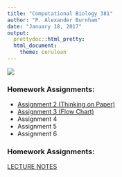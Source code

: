```yaml
---
title: "Computational Biology 381"
author: "P. Alexander Burnham"
date: "January 18, 2017"
output: 
  prettydoc::html_pretty:
  html_document: 
    theme: cerulean
---
```


![](Pictures/Profile.png) 

### Homework Assignments:

* [Assignment 2 (Thinking on Paper)](Assignment2_Bio381.html) 
* [Assignment 3 (Flow Chart)](BurnhamFlowChart.html)  
* Assignment 4  
* Assignment 5  
* Assignment 6  

### Homework Assignments:

[LECTURE NOTES](ComBioNotes.html) 

